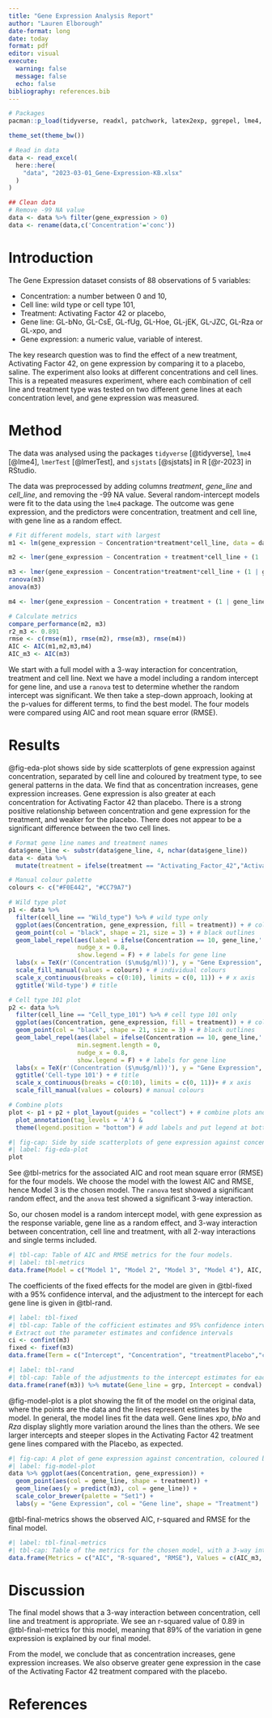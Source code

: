 ```yaml
---
title: "Gene Expression Analysis Report"
author: "Lauren Elborough"
date-format: long
date: today
format: pdf
editor: visual
execute: 
  warning: false
  message: false
  echo: false
bibliography: references.bib
---
```


```r
# Packages
pacman::p_load(tidyverse, readxl, patchwork, latex2exp, ggrepel, lme4, gt, sjstats, lmerTest, performance)

theme_set(theme_bw())

# Read in data
data <- read_excel(
  here::here(
    "data", "2023-03-01_Gene-Expression-KB.xlsx"
  )
)

## Clean data
# Remove -99 NA value
data <- data %>% filter(gene_expression > 0)
data <- rename(data,c('Concentration'='conc'))
```

# Introduction

The Gene Expression dataset consists of 88 observations of 5 variables:

-   Concentration: a number between 0 and 10,
-   Cell line: wild type or cell type 101,
-   Treatment: Activating Factor 42 or placebo,
-   Gene line: GL-bNo, GL-CsE, GL-fUg, GL-Hoe, GL-jEK, GL-JZC, GL-Rza or GL-xpo, and
-   Gene expression: a numeric value, variable of interest.

The key research question was to find the effect of a new treatment, Activating Factor 42, on gene expression by comparing it to a placebo, saline. The experiment also looks at different concentrations and cell lines. This is a repeated measures experiment, where each combination of cell line and treatment type was tested on two different gene lines at each concentration level, and gene expression was measured.

# Method

The data was analysed using the packages `tidyverse` [@tidyverse], `lme4` [@lme4], `lmerTest` [@lmerTest], and `sjstats` [@sjstats] in R [@r-2023] in RStudio.

The data was preprocessed by adding columns *treatment*, *gene_line* and *cell_line*, and removing the -99 NA value. Several random-intercept models were fit to the data using the `lme4` package. The outcome was gene expression, and the predictors were concentration, treatment and cell line, with gene line as a random effect.

```r
# Fit different models, start with largest
m1 <- lm(gene_expression ~ Concentration*treatment*cell_line, data = data)

m2 <- lmer(gene_expression ~ Concentration + treatment*cell_line + (1 | gene_line), data = data)

m3 <- lmer(gene_expression ~ Concentration*treatment*cell_line + (1 | gene_line), data = data)
ranova(m3)
anova(m3)

m4 <- lmer(gene_expression ~ Concentration + treatment + (1 | gene_line), data = data)

# Calculate metrics
compare_performance(m2, m3)
r2_m3 <- 0.891
rmse <- c(rmse(m1), rmse(m2), rmse(m3), rmse(m4))
AIC <- AIC(m1,m2,m3,m4)
AIC_m3 <- AIC(m3)
```

We start with a full model with a 3-way interaction for concentration, treatment and cell line. Next we have a model including a random intercept for gene line, and use a `ranova` test to determine whether the random intercept was significant. We then take a step-down approach, looking at the p-values for different terms, to find the best model. The four models were compared using AIC and root mean square error (RMSE).

# Results

@fig-eda-plot shows side by side scatterplots of gene expression against concentration, separated by cell line and coloured by treatment type, to see general patterns in the data. We find that as concentration increases, gene expression increases. Gene expression is also greater at each concentration for Activating Factor 42 than placebo. There is a strong positive relationship between concentration and gene expression for the treatment, and weaker for the placebo. There does not appear to be a significant difference between the two cell lines.

```r
# Format gene line names and treatment names
data$gene_line <- substr(data$gene_line, 4, nchar(data$gene_line))
data <- data %>% 
  mutate(treatment = ifelse(treatment == "Activating_Factor_42","Activating factor 42","Placebo"))

# Manual colour palette
colours <- c("#F0E442", "#CC79A7")

# Wild type plot
p1 <- data %>% 
  filter(cell_line == "Wild_type") %>% # wild type only
  ggplot(aes(Concentration, gene_expression, fill = treatment)) + # colour by treatment
  geom_point(col = "black", shape = 21, size = 3) + # black outlines
  geom_label_repel(aes(label = ifelse(Concentration == 10, gene_line,'')), min.segment.length = 0, 
                   nudge_x = 0.8, 
                   show.legend = F) + # labels for gene line
  labs(x = TeX(r'(Concentration ($\mu$g/ml))'), y = "Gene Expression", fill = "Treatment") + # labels
  scale_fill_manual(values = colours) + # individual colours
  scale_x_continuous(breaks = c(0:10), limits = c(0, 11)) + # x axis
  ggtitle('Wild-type') # title

# Cell type 101 plot
p2 <- data %>% 
  filter(cell_line == "Cell_type_101") %>% # cell type 101 only
  ggplot(aes(Concentration, gene_expression, fill = treatment)) + # colour by treatment
  geom_point(col = "black", shape = 21, size = 3) + # black outlines
  geom_label_repel(aes(label = ifelse(Concentration == 10, gene_line,'')),
                   min.segment.length = 0, 
                   nudge_x = 0.8, 
                   show.legend = F) + # labels for gene line
  labs(x = TeX(r'(Concentration ($\mu$g/ml))'), y = "Gene Expression", fill = "Treatment") + 
  ggtitle('Cell-type 101') + # title
  scale_x_continuous(breaks = c(0:10), limits = c(0, 11))+ # x axis
  scale_fill_manual(values = colours) # manual colours

# Combine plots
plot <- p1 + p2 + plot_layout(guides = "collect") + # combine plots and combine treatment legend
  plot_annotation(tag_levels = 'A') & 
  theme(legend.position = "bottom") # add labels and put legend at bottom
```

```r
#| fig-cap: Side by side scatterplots of gene expression against concentration, separated by cell line and coloured by treatment type, from the Gene Expression dataset.
#| label: fig-eda-plot
plot
```

See @tbl-metrics for the associated AIC and root mean square error (RMSE) for the four models. We choose the model with the lowest AIC and RMSE, hence Model 3 is the chosen model. The `ranova` test showed a significant random effect, and the `anova` test showed a significant 3-way interaction.

So, our chosen model is a random intercept model, with gene expression as the response variable, gene line as a random effect, and 3-way interaction between concentration, cell line and treatment, with all 2-way interactions and single terms included.

```r
#| tbl-cap: Table of AIC and RMSE metrics for the four models.
#| label: tbl-metrics
data.frame(Model = c("Model 1", "Model 2", "Model 3", "Model 4"), AIC, RMSE = rmse) %>% gt()
```

The coefficients of the fixed effects for the model are given in @tbl-fixed with a 95% confidence interval, and the adjustment to the intercept for each gene line is given in @tbl-rand.

```r
#| label: tbl-fixed
#| tbl-cap: Table of the cofficient estimates and 95% confidence interval values.
# Extract out the parameter estimates and confidence intervals
ci <- confint(m3)
fixed <- fixef(m3)
data.frame(Term = c("Intercept", "Concentration", "treatmentPlacebo","cell_lineWild_type", "Concentration:treatmentPlacebo", "Concentration:cell_lineWild_type", "treatmentPlacebo:cell_lineWild_type", "Concentration:treatmentPlacebo:cell_lineWild_type"), Lower = ci[-(1:2),1], Estimate = fixed, Upper = ci[-(1:2), 2]) %>% gt()
```

```r
#| label: tbl-rand
#| tbl-cap: Table of the adjustments to the intercept estimates for each gene line.
data.frame(ranef(m3)) %>% mutate(Gene_line = grp, Intercept = condval) %>% select(Gene_line, Intercept) %>% gt()
```

@fig-model-plot is a plot showing the fit of the model on the original data, where the points are the data and the lines represent estimates by the model. In general, the model lines fit the data well. Gene lines *xpo*, *bNo* and *Rza* display slightly more variation around the lines than the others. We see larger intercepts and steeper slopes in the Activating Factor 42 treatment gene lines compared with the Placebo, as expected.

```r
#| fig-cap: A plot of gene expression against concentration, coloured by gene line, from the Gene Expression dataset. The points are the data, and the lines represent estimates by the model.
#| label: fig-model-plot
data %>% ggplot(aes(Concentration, gene_expression)) +
  geom_point(aes(col = gene_line, shape = treatment)) +
  geom_line(aes(y = predict(m3), col = gene_line)) +
  scale_color_brewer(palette = "Set1") +
  labs(y = "Gene Expression", col = "Gene line", shape = "Treatment")
```

@tbl-final-metrics shows the observed AIC, r-squared and RMSE for the final model.

```r
#| label: tbl-final-metrics
#| tbl-cap: Table of the metrics for the chosen model, with a 3-way interaction and random intercept.
data.frame(Metrics = c("AIC", "R-squared", "RMSE"), Values = c(AIC_m3, r2_m3, rmse[3])) %>% gt()
```

# Discussion

The final model shows that a 3-way interaction between concentration, cell line and treatment is appropriate. We see an r-squared value of 0.89 in @tbl-final-metrics for this model, meaning that 89% of the variation in gene expression is explained by our final model.

From the model, we conclude that as concentration increases, gene expression increases. We also observe greater gene expression in the case of the Activating Factor 42 treatment compared with the placebo.

# References
